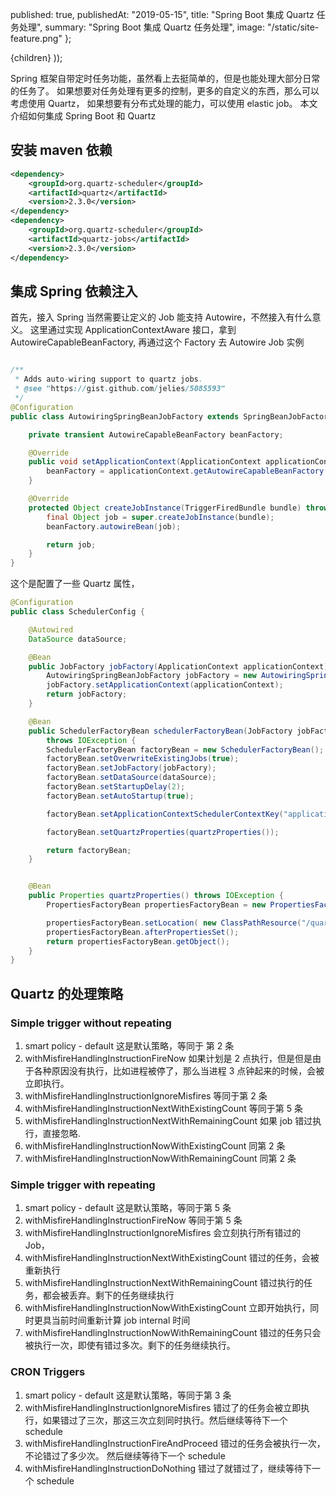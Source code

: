 
  published: true,
  publishedAt: "2019-05-15",
  title: "Spring Boot 集成 Quartz 任务处理",
  summary: "Spring Boot 集成 Quartz 任务处理",
  image: "/static/site-feature.png"
};

  <BlogPost path={router.pathname} meta={meta}>
    {children}
  </BlogPost>
));

Spring 框架自带定时任务功能，虽然看上去挺简单的，但是也能处理大部分日常的任务了。 如果想要对任务处理有更多的控制，更多的自定义的东西，那么可以考虑使用 Quartz， 如果想要有分布式处理的能力，可以使用 elastic job。 本文介绍如何集成 Spring Boot 和 Quartz

## 安装 maven 依赖

```xml
<dependency>
    <groupId>org.quartz-scheduler</groupId>
    <artifactId>quartz</artifactId>
    <version>2.3.0</version>
</dependency>
<dependency>
    <groupId>org.quartz-scheduler</groupId>
    <artifactId>quartz-jobs</artifactId>
    <version>2.3.0</version>
</dependency>

```

## 集成 Spring 依赖注入

首先，接入 Spring 当然需要让定义的 Job 能支持 Autowire，不然接入有什么意义。 这里通过实现 ApplicationContextAware 接口，拿到 AutowireCapableBeanFactory, 再通过这个 Factory 去 Autowire Job 实例

```java

/**
 * Adds auto-wiring support to quartz jobs.
 * @see "https://gist.github.com/jelies/5085593"
 */
@Configuration
public class AutowiringSpringBeanJobFactory extends SpringBeanJobFactory implements ApplicationContextAware {

    private transient AutowireCapableBeanFactory beanFactory;

    @Override
    public void setApplicationContext(ApplicationContext applicationContext) throws BeansException {
        beanFactory = applicationContext.getAutowireCapableBeanFactory();
    }

    @Override
    protected Object createJobInstance(TriggerFiredBundle bundle) throws Exception {
        final Object job = super.createJobInstance(bundle);
        beanFactory.autowireBean(job);

        return job;
    }
}
```

这个是配置了一些 Quartz 属性，

```java
@Configuration
public class SchedulerConfig {

    @Autowired
    DataSource dataSource;

    @Bean
    public JobFactory jobFactory(ApplicationContext applicationContext) {
        AutowiringSpringBeanJobFactory jobFactory = new AutowiringSpringBeanJobFactory();
        jobFactory.setApplicationContext(applicationContext);
        return jobFactory;
    }

    @Bean
    public SchedulerFactoryBean schedulerFactoryBean(JobFactory jobFactory)
        throws IOException {
        SchedulerFactoryBean factoryBean = new SchedulerFactoryBean();
        factoryBean.setOverwriteExistingJobs(true);
        factoryBean.setJobFactory(jobFactory);
        factoryBean.setDataSource(dataSource);
        factoryBean.setStartupDelay(2);
        factoryBean.setAutoStartup(true);

        factoryBean.setApplicationContextSchedulerContextKey("applicationContext");

        factoryBean.setQuartzProperties(quartzProperties());

        return factoryBean;
    }


    @Bean
    public Properties quartzProperties() throws IOException {
        PropertiesFactoryBean propertiesFactoryBean = new PropertiesFactoryBean();

        propertiesFactoryBean.setLocation( new ClassPathResource("/quartz.properties"));
        propertiesFactoryBean.afterPropertiesSet();
        return propertiesFactoryBean.getObject();
    }
}

```

## Quartz 的处理策略

### Simple trigger without repeating

1. smart policy - default
   这是默认策略，等同于 第 2 条
2. withMisfireHandlingInstructionFireNow
   如果计划是 2 点执行，但是但是由于各种原因没有执行，比如进程被停了，那么当进程 3 点钟起来的时候，会被立即执行。
3. withMisfireHandlingInstructionIgnoreMisfires
   等同于第 2 条
4. withMisfireHandlingInstructionNextWithExistingCount
   等同于第 5 条
5. withMisfireHandlingInstructionNextWithRemainingCount
   如果 job 错过执行，直接忽略.
6. withMisfireHandlingInstructionNowWithExistingCount
   同第 2 条
7. withMisfireHandlingInstructionNowWithRemainingCount
   同第 2 条

### Simple trigger with repeating

1. smart policy - default
   这是默认策略，等同于第 5 条
2. withMisfireHandlingInstructionFireNow
   等同于第 5 条
3. withMisfireHandlingInstructionIgnoreMisfires
   会立刻执行所有错过的 Job，
4. withMisfireHandlingInstructionNextWithExistingCount
   错过的任务，会被重新执行
5. withMisfireHandlingInstructionNextWithRemainingCount
   错过执行的任务，都会被丢弃。剩下的任务继续执行
6. withMisfireHandlingInstructionNowWithExistingCount
   立即开始执行，同时更具当前时间重新计算 job internal 时间
7. withMisfireHandlingInstructionNowWithRemainingCount
   错过的任务只会被执行一次，即使有错过多次。剩下的任务继续执行。

### CRON Triggers

1. smart policy - default
   这是默认策略，等同于第 3 条
2. withMisfireHandlingInstructionIgnoreMisfires
   错过了的任务会被立即执行，如果错过了三次，那这三次立刻同时执行。然后继续等待下一个 schedule
3. withMisfireHandlingInstructionFireAndProceed
   错过的任务会被执行一次，不论错过了多少次。 然后继续等待下一个 schedule
4. withMisfireHandlingInstructionDoNothing
   错过了就错过了，继续等待下一个 schedule
